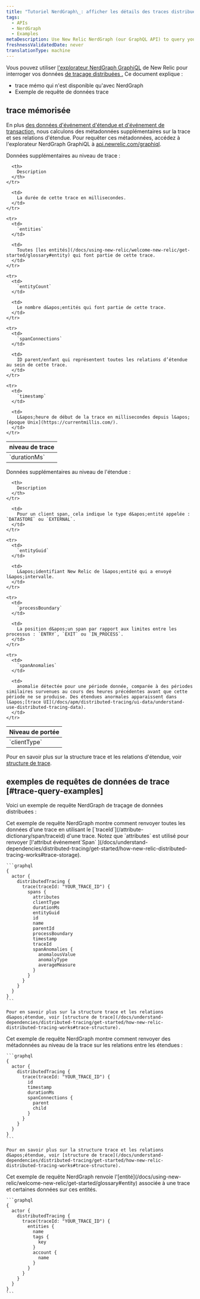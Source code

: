 ```yaml
---
title: "Tutoriel NerdGraph\_: afficher les détails des traces distribuées"
tags:
  - APIs
  - NerdGraph
  - Examples
metaDescription: Use New Relic NerdGraph (our GraphQL API) to query your distributed trace data.
freshnessValidatedDate: never
translationType: machine
---
```


Vous pouvez utiliser [l&apos;explorateur NerdGraph GraphiQL](https://api.newrelic.com/graphiql) de New Relic pour interroger vos données [de traçage distribuées .](/docs/understand-dependencies/distributed-tracing/get-started/introduction-distributed-tracing) Ce document explique :

* trace mémo qui n&apos;est disponible qu&apos;avec NerdGraph
* Exemple de requête de données trace

## trace mémorisée

En plus [des données d&apos;événement d&apos;étendue et d&apos;événement de transaction](/docs/understand-dependencies/distributed-tracing/get-started/how-new-relic-distributed-tracing-works#trace-structure), nous calculons des métadonnées supplémentaires sur la trace et ses relations d&apos;étendue. Pour requêter ces métadonnées, accédez à l&apos;explorateur NerdGraph GraphiQL à [api.newrelic.com/graphiql](https://api.newrelic.com/graphiql).

Données supplémentaires au niveau de trace :

<table>
  <thead>
    <tr>
      <th style={{ width: "180px" }}>
        niveau de trace
      </th>

      <th>
        Description
      </th>
    </tr>
  </thead>

  <tbody>
    <tr>
      <td>
        `durationMs`
      </td>

      <td>
        La durée de cette trace en millisecondes.
      </td>
    </tr>

    <tr>
      <td>
        `entities`
      </td>

      <td>
        Toutes [les entités](/docs/using-new-relic/welcome-new-relic/get-started/glossary#entity) qui font partie de cette trace.
      </td>
    </tr>

    <tr>
      <td>
        `entityCount`
      </td>

      <td>
        Le nombre d&apos;entités qui font partie de cette trace.
      </td>
    </tr>

    <tr>
      <td>
        `spanConnections`
      </td>

      <td>
        ID parent/enfant qui représentent toutes les relations d’étendue au sein de cette trace.
      </td>
    </tr>

    <tr>
      <td>
        `timestamp`
      </td>

      <td>
        L&apos;heure de début de la trace en millisecondes depuis l&apos;[époque Unix](https://currentmillis.com/).
      </td>
    </tr>
  </tbody>
</table>

Données supplémentaires au niveau de l&apos;étendue :

<table>
  <thead>
    <tr>
      <th style={{ width: "180px" }}>
        Niveau de portée
      </th>

      <th>
        Description
      </th>
    </tr>
  </thead>

  <tbody>
    <tr>
      <td>
        `clientType`
      </td>

      <td>
        Pour un client span, cela indique le type d&apos;entité appelée : `DATASTORE` ou `EXTERNAL`.
      </td>
    </tr>

    <tr>
      <td>
        `entityGuid`
      </td>

      <td>
        L&apos;identifiant New Relic de l&apos;entité qui a envoyé l&apos;intervalle.
      </td>
    </tr>

    <tr>
      <td>
        `processBoundary`
      </td>

      <td>
        La position d&apos;un span par rapport aux limites entre les processus : `ENTRY`, `EXIT` ou `IN_PROCESS`.
      </td>
    </tr>

    <tr>
      <td>
        `spanAnomalies`
      </td>

      <td>
        anomalie détectée pour une période donnée, comparée à des périodes similaires survenues au cours des heures précédentes avant que cette période ne se produise. Des étendues anormales apparaissent dans l&apos;[trace UI](/docs/apm/distributed-tracing/ui-data/understand-use-distributed-tracing-data).
      </td>
    </tr>
  </tbody>
</table>

Pour en savoir plus sur la structure trace et les relations d&apos;étendue, voir [structure de trace](/docs/understand-dependencies/distributed-tracing/get-started/how-new-relic-distributed-tracing-works#trace-structure).

## exemples de requêtes de données de trace [#trace-query-examples]

Voici un exemple de requête NerdGraph de traçage de données distribuées :

<CollapserGroup>
  <Collapser id="traceid" title="requête par ID trace">
    Cet exemple de requête NerdGraph montre comment renvoyer toutes les données d&apos;une trace en utilisant le [`traceId`](/attribute-dictionary/span/traceid) d&apos;une trace. Notez que `attributes` est utilisé pour renvoyer [l&apos;attribut événement`Span` ](/docs/understand-dependencies/distributed-tracing/get-started/how-new-relic-distributed-tracing-works#trace-storage).

    ```graphql
    {
      actor {
        distributedTracing {
          trace(traceId: "YOUR_TRACE_ID") {
            spans {
              attributes
              clientType
              durationMs
              entityGuid
              id
              name
              parentId
              processBoundary
              timestamp
              traceId
              spanAnomalies {
                anomalousValue
                anomalyType
                averageMeasure
              }
            }
          }
        }
      }
    }
    ```

    Pour en savoir plus sur la structure trace et les relations d&apos;étendue, voir [structure de trace](/docs/understand-dependencies/distributed-tracing/get-started/how-new-relic-distributed-tracing-works#trace-structure).
  </Collapser>

  <Collapser id="trace-data" title="données de relation d'étendue de requête">
    Cet exemple de requête NerdGraph montre comment renvoyer des métadonnées au niveau de la trace sur les relations entre les étendues :

    ```graphql
    {
      actor {
        distributedTracing {
          trace(traceId: "YOUR_TRACE_ID") {
            id
            timestamp
            durationMs
            spanConnections {
              parent
              child
            }
          }
        }
      }
    }
    ```

    Pour en savoir plus sur la structure trace et les relations d&apos;étendue, voir [structure de trace](/docs/understand-dependencies/distributed-tracing/get-started/how-new-relic-distributed-tracing-works#trace-structure).
  </Collapser>

  <Collapser id="entity-data" title="requête de données de l'entité dans une trace">
    Cet exemple de requête NerdGraph renvoie l&apos;[entité](/docs/using-new-relic/welcome-new-relic/get-started/glossary#entity) associée à une trace et certaines données sur ces entités.

    ```graphql
    {
      actor {
        distributedTracing {
          trace(traceId: "YOUR_TRACE_ID") {
            entities {
              name
              tags {
                key
              }
              account {
                name
              }
            }
          }
        }
      }
    }
    ```
  </Collapser>
</CollapserGroup>